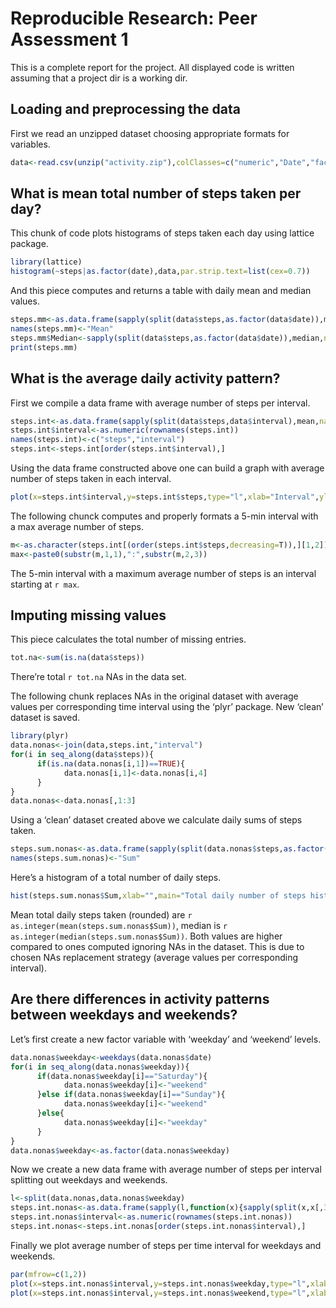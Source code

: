 # Reproducible Research: Peer Assessment 1

This is a complete report for the project.
All displayed code is written assuming that a project dir is a working dir.

## Loading and preprocessing the data

First we read an unzipped dataset choosing appropriate formats for variables.
```r
data<-read.csv(unzip("activity.zip"),colClasses=c("numeric","Date","factor"))
```

## What is mean total number of steps taken per day?

This chunk of code plots histograms of steps taken each day using lattice package.
```r
library(lattice)
histogram(~steps|as.factor(date),data,par.strip.text=list(cex=0.7))
```

And this piece computes and returns a table with daily mean and median values.
```r
steps.mm<-as.data.frame(sapply(split(data$steps,as.factor(data$date)),mean,na.rm=T))
names(steps.mm)<-"Mean"
steps.mm$Median<-sapply(split(data$steps,as.factor(data$date)),median,na.rm=T)
print(steps.mm)
```

## What is the average daily activity pattern?

First we compile a data frame with average number of steps per interval.
```r
steps.int<-as.data.frame(sapply(split(data$steps,data$interval),mean,na.rm=T))
steps.int$interval<-as.numeric(rownames(steps.int))
names(steps.int)<-c("steps","interval")
steps.int<-steps.int[order(steps.int$interval),]
```

Using the data frame constructed above one can build a graph with average number of steps taken in each interval.
```r
plot(x=steps.int$interval,y=steps.int$steps,type="l",xlab="Interval",ylab="Number of steps",lwd=2)
```

The following chunck computes and properly formats a 5-min interval with a max average number of steps.
```r
m<-as.character(steps.int[(order(steps.int$steps,decreasing=T)),][1,2])
max<-paste0(substr(m,1,1),":",substr(m,2,3))
```

The 5-min interval with a maximum average number of steps is an interval starting at `r max`.

## Imputing missing values

This piece calculates the total number of missing entries.
```r
tot.na<-sum(is.na(data$steps))
```

There're total `r tot.na` NAs in the data set.

The following chunk replaces NAs in the original dataset with average values per corresponding time interval using the 'plyr' package. New 'clean' dataset is saved.
```r
library(plyr)
data.nonas<-join(data,steps.int,"interval")
for(i in seq_along(data$steps)){
      if(is.na(data.nonas[i,1])==TRUE){
            data.nonas[i,1]<-data.nonas[i,4]
      }
}
data.nonas<-data.nonas[,1:3]
```

Using a 'clean' dataset created above we calculate daily sums of steps taken.
```r
steps.sum.nonas<-as.data.frame(sapply(split(data.nonas$steps,as.factor(data.nonas$date)),sum,na.rm=T))
names(steps.sum.nonas)<-"Sum"
```

Here's a histogram of a total number of daily steps.
```r
hist(steps.sum.nonas$Sum,xlab="",main="Total daily number of steps histogram")
```

Mean total daily steps taken (rounded) are `r as.integer(mean(steps.sum.nonas$Sum))`, median is `r as.integer(median(steps.sum.nonas$Sum))`. Both values are higher compared to ones computed ignoring NAs in the dataset. This is due to chosen NAs replacement strategy (average values per corresponding interval).

## Are there differences in activity patterns between weekdays and weekends?

Let's first create a new factor variable with 'weekday' and 'weekend' levels.
```r
data.nonas$weekday<-weekdays(data.nonas$date)
for(i in seq_along(data.nonas$weekday)){
      if(data.nonas$weekday[i]=="Saturday"){
            data.nonas$weekday[i]<-"weekend"
      }else if(data.nonas$weekday[i]=="Sunday"){
            data.nonas$weekday[i]<-"weekend"
      }else{
            data.nonas$weekday[i]<-"weekday"
      }
}
data.nonas$weekday<-as.factor(data.nonas$weekday)
```

Now we create a new data frame with average number of steps per interval splitting out weekdays and weekends.
```r
l<-split(data.nonas,data.nonas$weekday)
steps.int.nonas<-as.data.frame(sapply(l,function(x){sapply(split(x,x[,3]),function(y){mean(y[,1])})}))
steps.int.nonas$interval<-as.numeric(rownames(steps.int.nonas))
steps.int.nonas<-steps.int.nonas[order(steps.int.nonas$interval),]
```

Finally we plot average number of steps per time interval for weekdays and weekends.
```r
par(mfrow=c(1,2))
plot(x=steps.int.nonas$interval,y=steps.int.nonas$weekday,type="l",xlab="Interval",ylab="Number of steps",main="Weekdays",ylim=c(0,250),cex.axis=0.8)
plot(x=steps.int.nonas$interval,y=steps.int.nonas$weekend,type="l",xlab="Interval",ylab="Number of steps",main="Weekends",ylim=c(0,250),cex.axis=0.8)
```
